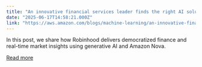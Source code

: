 ```yaml
---
title: "An innovative financial services leader finds the right AI solution: Robinhood and Amazon Nova"
date: "2025-06-17T14:58:21.000Z"
link: "https://aws.amazon.com/blogs/machine-learning/an-innovative-financial-services-leader-finds-the-right-ai-solution-robinhood-and-amazon-nova/"
---
```


In this post, we share how Robinhood delivers democratized finance and real-time market insights using generative AI and Amazon Nova.

[Read more](https://aws.amazon.com/blogs/machine-learning/an-innovative-financial-services-leader-finds-the-right-ai-solution-robinhood-and-amazon-nova/)
